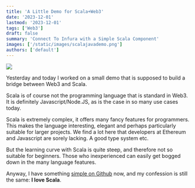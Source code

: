 ```yaml
---
title: 'A Little Demo for Scala+Web3'
date: '2023-12-01'
lastmod: '2023-12-01'
tags: ['Web3']
draft: false
summary: 'Connect To Infura with a Simple Scala Component'
images: ['/static/images/scalajavademo.png']
authors: ['default']
---
```

![](/static/images/scalajavademo.png)

Yesterday and today I worked on a small demo that is supposed to build a bridge between
Web3 and Scala.

Scala is of course not the programming language that is standard in Web3. It is definitely Javascript/Node.JS,
as is the case in so many use cases today.

Scala is extremely complex,  it offers  many fancy features for programmers. This makes the language interesting, elegant
and perhaps particularly suitable for larger projects. We find a lot here that developers at
Ethereum and Javascript are sorely lacking. A good type system etc.

But the learning curve with Scala is quite steep, and therefore not so suitable for beginners. Those who
inexperienced can easily get bogged down in the many language features.

Anyway, I have something
[simple on Github](https://github.com/lyrx/infura) now,
and my confession is still the same: **I love Scala**.
